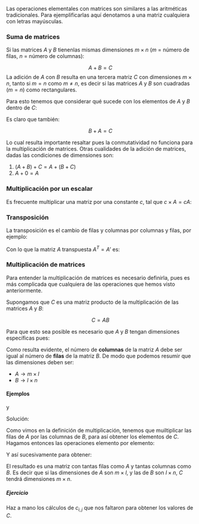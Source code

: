Las operaciones elementales con matrices son similares a las aritméticas tradicionales. Para ejemplificarlas aquí denotamos a una matriz cualquiera con letras mayúsculas.

### Suma de matrices

Si las matrices $A$ y $B$ tienenlas mismas dimensiones $m \times n$ ($m$ = número de filas, $n$ = número de columnas):

$$A + B = C$$
La adición de $A$ con $B$ resulta en una tercera matriz $C$ con dimensiones $m \times n$, tanto si $m = n$ como $m \neq n$, es decir si las matrices $A$ y $B$ son cuadradas ($m = n$) como rectangulares.

Para esto tenemos que considerar qué sucede con los elementos de $A$ y $B$ dentro de $C$:

\begin{equation}
A = \left[ 
\begin{array}{ccc}
a_{1, 2} & \dots & a_{1, n} \\
\vdots   & \ddots & \vdots \\
a_{n, 1} & \dots & a_{n, n}
\end{array} \right]
\end{equation}

\begin{equation}
B = \left[ 
\begin{array}{ccc}
b_{1, 2} & \dots & b_{1, n} \\
\vdots   & \ddots& \vdots \\
b_{n, 1} & \dots & b_{n, n}
\end{array} \right]
\end{equation}

\begin{equation}
C = \left[ 
\begin{array}{ccc}
a_{1, 2} + b_{1, 2} & \dots & a_{1, n} + b_{1, n} \\
\vdots   & \ddots & \vdots \\
a_{n, 1} + b_{n, 1} & \dots & a_{n, n} + b_{n, n}
\end{array} \right]
\end{equation}

Es claro que también:

$$B+A = C$$

Lo cual resulta importante resaltar pues la conmutatividad no funciona para la multiplicación de matrices. Otras cualidades de la adición de matrices, dadas las condiciones de dimensiones son:

1. $(A+B)+C=A+(B+C)$
2. $A + 0 = A$

### Multiplicación por un escalar

Es frecuente multiplicar una matriz por una constante $c$, tal que $c \times A = cA$:

\begin{equation}
c \times A = \left[ 
\begin{array}{ccc}
c  \cdot  a_{1, 2} & \dots & c \cdot a_{1, n} \\
\vdots   & \ddots & \vdots \\
c \cdot  a_{n, 1} & \dots & c  \cdot  a_{n, n}
\end{array} \right]
\end{equation}

### Transposición

La transposición es el cambio de filas y columnas por columnas y filas, por ejemplo:

\begin{equation}
A = \left[ 
\begin{array}{rrr}
1 & 2 & 3 \\
4 & 5 & 6
\end{array}
\right]
\end{equation}

Con lo que la matriz $A$ transpuesta $A^T = A'$ es:

\begin{equation}
A' = \left[
\begin{array}{rr}
1 & 4 \\
2 & 5 \\
3 & 6
\end{array}
\right]
\end{equation}

### Multiplicación de matrices

Para entender la multiplicación de matrices es necesario definirla, pues es más complicada que cualquiera de las operaciones que hemos visto anteriormente.

Supongamos que $C$ es una matriz producto de la multiplicación de las matrices $A$ y $B$:

$$C = AB$$

Para que esto sea posible es necesario que $A$ y $B$ tengan dimensiones específicas pues:

\begin{equation}
C = \left[
\begin{array}{rrr}
 &        & \\
 & c_{ij} & \\
 &        &
\end{array}
\right] =
\left[ 
\begin{array}{ccc}
 & & & \\
a_{i, 1} & \dots & a_{i, l} \\
 & & &
\end{array}
\right] \times
\left[ 
\begin{array}{ccc}
 & b_{1, j} & \\
 & \vdots & \\
 & b_{l, j} & 
\end{array}
\right] (\#eq:mat-mult)
\end{equation}

Como resulta evidente, el número de **columnas** de la matriz $A$ debe ser igual al número de **filas** de la matriz $B$. De modo que podemos resumir que las dimensiones deben ser:

- $A \rightarrow m \times l$
- $B \rightarrow l \times n$

#### Ejemplos

\begin{equation}
A = \left[ 
\begin{array}
\ 1 & 2 & 3 \\
-1& 0 & 4
\end{array}
\right]
\end{equation}
 
y
 
\begin{equation}
B = \left[ 
\begin{array}
\ 1 & 2 & 3 & -3\\
0 &-1 & 4 & 0 \\
-1& 0 &-2 & 1
\end{array}
\right]
\end{equation}

Solución:

\begin{equation}
C = AB = \left[ 
\begin{array}
\ 1 & 2 & 3 \\
-1& 0 & 4
\end{array}
\right]

\left[ 
\begin{array}
\ 1 & 2 & 3 & -3\\
0 &-1 & 4 & 0 \\
-1& 0 &-2 & 1
\end{array}
\right]
\end{equation}

Como vimos en la definición de multiplicación, tenemos que muiltiplicar las filas de $A$ por las columnas de $B$, para así obtener los elementos de $C$. Hagamos entonces las operaciones elemento por elemento:

\begin{equation}
c_{1, 1} = \left[ 
\begin{array}{rrr}
\ 1 & 2 & 3
\end{array}
\right]
\left[\begin{array}
\ 1 \\ 0 \\ -1 \end{array}
\right] = (1)(1) + (2)(0) + (3)(-1)= -2
\end{equation}

\begin{equation}
c_{1, 2} = \left[
\begin{array}
1 & 2 & 3
\end{array}
\right]
\left[ 
\begin{array}
\ 2 \\ -1 \\0
\end{array}
\right] = (1)(2) + (2)(-1) + (3)(0) = 0
\end{equation}

Y así sucesivamente para obtener:

\begin{equation}
C = \left[ 
\begin{array}
\ c_{1, 1} & c_{1, 2} & c_{1, 3} & c_{1, 4} \\
c_{2, 1} & c_{2, 2} & c_{2, 3} & c_{2, 4} 
\end{array}
\right] =
\left[ 
\begin{array}
\ -2 & 0 & 5 & 0 \\
-5 & -2 & -11 & 7
\end{array}
\right]
\end{equation}

El resultado es una matriz con tantas filas como $A$ y tantas columnas como $B$. Es decir que si las dimensiones de $A$ son $m \times l$, y las de $B$ son $l \times n$, $C$ tendrá dimensiones $m \times n$.

##### Ejercicio

Haz a mano los cálculos de $c_{i, j}$ que nos faltaron para obtener los valores de $C$.
